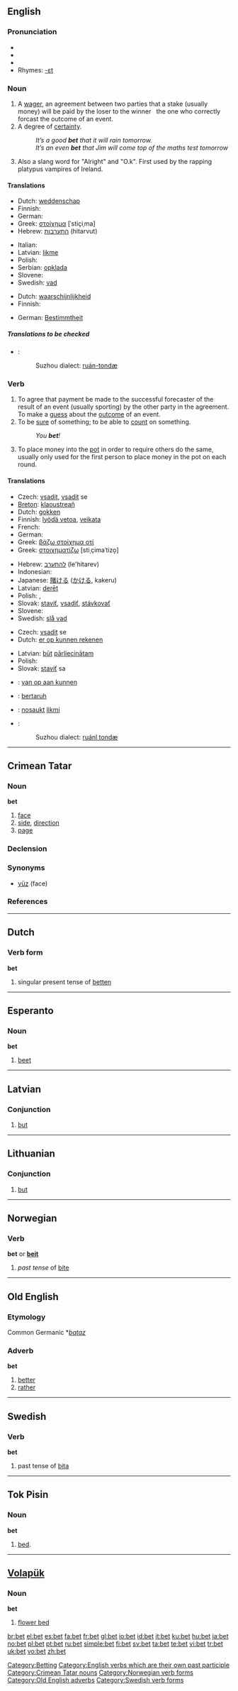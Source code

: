 {{see|BET}}
==English==

===Pronunciation===
*{{IPA|/ˈbεt/}}
*{{SAMPA|/"bEt/}}
*{{audio|en-us-bet.ogg|Audio (US)}}
*Rhymes: [[Rhymes:English:-ɛt|-ɛt]]

===Noun===
{{en-noun}}

# A [[wager]], an agreement between two parties that a stake (usually money) will be paid by the loser to the winner &nbsp; the one who correctly forcast the outcome of an event.
# A degree of [[certainty]].
#:''It’s a good '''bet''' that it will rain tomorrow.''
#:''It’s an even '''bet''' that Jim will come top of the maths test tomorrow''
# {{rfv-sense}} Also a slang word for "Alright" and "O.k". First used by the rapping  platypus  vampires of Ireland.

====Translations====
{{trans-top|a wager}}
* Dutch: [[weddenschap]] {{f}}
* Finnish: {{t-|fi|veto}}
* German: {{t+|de|Wette|f}}
* Greek: [[στοίχημα]] [ˈstiçiˌma] {{n}}
* Hebrew: [[התערבות]] (hitarvut) {{f}}
{{trans-mid}}
* Italian: {{t+|it|scommessa|f}}
* Latvian: [[likme]] {{f}}
* Polish: {{t+|pl|zakład|m}}
* Serbian: [[opklada]] {{m}}
* Slovene: {{t-|sl|stava|f}}
* Swedish: [[vad#Noun|vad]] {{n}}
{{trans-bottom}}

{{trans-top|A degree of certainty}}
* Dutch: [[waarschijnlijkheid]] {{f}}
* Finnish: {{t+|fi|mahdollisuus}}
{{trans-mid}}
* German: [[Bestimmtheit]] {{f}}
{{trans-bottom}}

=====Translations to be checked=====
{{checktrans}}
{{top}}
*{{ttbc|Wu}}: 
*:Suzhou dialect: [[ruán-tondæ]]
{{bottom}}

===Verb===
{{en-verb|bets|betting|'''bet '''or''' [[betted]]'''}}

# To agree that payment be made to the successful forecaster of the result of an event (usually sporting) by the other party in the agreement. To make a [[guess]] about the [[outcome]] of an event.
# To be [[sure]] of something; to be able to [[count]] on something.
#: ''You '''bet'''!''
# {{poker}} To place money into the [[pot]] in order to require others do the same, usually only used for the first person to place money in the pot on each round.

====Translations====
{{trans-top|To make a guess about the outcome of an event}}
* Czech: [[vsadit]], [[vsadit]] se
* [[Breton]]: [[klaoustreañ]]
* Dutch: [[gokken]]
* Finnish: [[lyödä vetoa]], [[veikata]]
* French: {{t+|fr|parier}}
* German: {{t-|de|wetten}}
* Greek: [[βάζω στοίχημα οτί]]
* Greek: [[στοιχηματίζω]] [stiˌçimaˈtizo̞]
{{trans-mid}}
* Hebrew: [[להתערב]] (le'hitarev)
* Indonesian: {{t-|id|taruh|alt=mempertaruhkan|xs=Indonesian}}
* Japanese: [[賭ける]] ([[かける]], kakeru)
* Latvian: [[derēt]]
* Polish: {{t|pl|postawić}}, {{t|pl|zakładać się}}
* Slovak: [[staviť]], [[vsadiť]], [[stávkovať]]
* Slovene: {{t-|sl|staviti}}
* Swedish: [[slå vad]]
{{trans-bottom}}

{{trans-top|To be sure of something}}
* Czech: [[vsadit]] se
* Dutch: [[er op kunnen rekenen]]
{{trans-mid}}
* Latvian: [[būt]] [[pārliecināts|pārliecinātam]]
* Polish: {{t|pl|stawiać na}}
* Slovak: [[staviť]] sa
{{trans-bottom}}

{{checktrans-top}}
*{{ttbc|Dutch}}: [[van op aan kunnen]]
*{{ttbc|Indonesian}}: [[taruh|bertaruh]]
*{{ttbc|Latvian}}: [[nosaukt]] [[likme|likmi]]
*{{ttbc|Wu}}:
*:Suzhou dialect: [[ruánl tondæ]]
{{trans-bottom}}

[[Category:Betting]]
[[Category:English verbs which are their own past participle]]

----

==Crimean Tatar==

===Noun===
'''bet'''

# [[face]]
# [[side]], [[direction]]
# [[page]]

===Declension===
{{crh-latin-noun|niñ|ke|ni|te|ten}}

=== Synonyms ===
* [[yüz]] (face)

===References===
{{R:Useinov-Mireev 2002}}

[[Category:Crimean Tatar nouns]]

----

==Dutch==

===Verb form===
'''bet'''

# singular present tense of [[betten]]

----

==Esperanto==

===Noun===
'''bet'''

# [[beet]]

----

==Latvian==

===Conjunction===
{{infl|lv|conjunction}}

# [[but]]

----

==Lithuanian==

===Conjunction===
{{infl|lt|conjunction}}

# [[but]]

----

==Norwegian==

===Verb===
'''bet''' or '''[[beit]]'''

# ''past tense'' of [[bite#Norwegian|bite]]

[[Category:Norwegian verb forms]]

----

==Old English==

===Etymology===
Common Germanic *''[[bataz]]''

===Adverb===
'''bet'''

# [[better]]
# [[rather]]

[[Category:Old English adverbs]]

----

==Swedish==

===Verb===
'''bet'''

# past tense of [[bita]]

[[Category:Swedish verb forms]]

----

==Tok Pisin==

===Noun===
'''bet'''

# [[bed]].

----

==[[Volapük]]==

===Noun===
'''bet'''

# [[flower bed]]

[[br:bet]]
[[el:bet]]
[[es:bet]]
[[fa:bet]]
[[fr:bet]]
[[gl:bet]]
[[io:bet]]
[[id:bet]]
[[it:bet]]
[[ku:bet]]
[[hu:bet]]
[[ja:bet]]
[[no:bet]]
[[pl:bet]]
[[pt:bet]]
[[ru:bet]]
[[simple:bet]]
[[fi:bet]]
[[sv:bet]]
[[ta:bet]]
[[te:bet]]
[[vi:bet]]
[[tr:bet]]
[[uk:bet]]
[[vo:bet]]
[[zh:bet]]